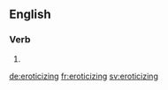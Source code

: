 ==English==

===Verb===
{{head|en}}

# {{present participle of|eroticize}}

[[de:eroticizing]]
[[fr:eroticizing]]
[[sv:eroticizing]]